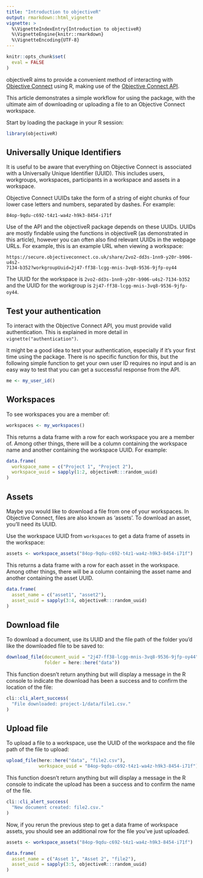 ```yaml
---
title: "Introduction to objectiveR"
output: rmarkdown::html_vignette
vignette: >
  %\VignetteIndexEntry{Introduction to objectiveR}
  %\VignetteEngine{knitr::rmarkdown}
  %\VignetteEncoding{UTF-8}
---
```


```r
knitr::opts_chunk$set(
  eval = FALSE
)
```

objectiveR aims to provide a convenient method of interacting with [Objective Connect](https://secure.objectiveconnect.co.uk) using R, making use of the [Objective Connect API](https://secure.objectiveconnect.co.uk/publicapi/1/swagger-ui/index.html).

This article demonstrates a simple workflow for using the package, with the ultimate aim of downloading or uploading a file to an Objective Connect workspace.

Start by loading the package in your R session:

```r
library(objectiveR)
```


## Universally Unique Identifiers

It is useful to be aware that everything on Objective Connect is associated with a Universally Unique Identifier (UUID). This includes users, workgroups, workspaces, participants in a workspace and assets in a workspace. 

Objective Connect UUIDs take the form of a string of eight chunks of four lower case letters and numbers, separated by dashes. For example: 

``` 
84op-9qdu-c692-t4z1-wa4z-h9k3-8454-i71f
```

Use of the API and the objectiveR package depends on these UUIDs. UUIDs are mostly findable using the functions in objectiveR (as demonstrated in this article), however you can often also find relevant UUIDs in the webpage URLs. For example, this is an example URL when viewing a workspace:

```
https://secure.objectiveconnect.co.uk/share/2vo2-dd3s-1nn9-y20r-b906-u4s2-
7134-b352?workgroupUuid=2j47-ff38-lcgg-mnis-3vq8-9536-9jfp-oy44
```

The UUID for the workspace is `2vo2-dd3s-1nn9-y20r-b906-u4s2-7134-b352` and the UUID for the workgroup is `2j47-ff38-lcgg-mnis-3vq8-9536-9jfp-oy44`.


## Test your authentication

To interact with the Objective Connect API, you must provide valid authentication. This is explained in more detail in `vignette("authentication")`.

It might be a good idea to test your authentication, especially if it's your first time using the package. There is no specific function for this, but the following simple function to get your own user ID requires no input and is an easy way to test that you can get a successful response from the API.

```r
me <- my_user_id()
```


## Workspaces

To see workspaces you are a member of:

```r
workspaces <- my_workspaces()
```

This returns a data frame with a row for each workspace you are a member of. Among other things, there will be a column containing the workspace name and another containing the workspace UUID. For example:

```r
data.frame(
  workspace_name = c("Project 1", "Project 2"),
  workspace_uuid = sapply(1:2, objectiveR:::random_uuid)
)
```


## Assets

Maybe you would like to download a file from one of your workspaces. In Objective Connect, files are also known as 'assets'. To download an asset, you'll need its UUID.

Use the workspace UUID from `workspaces` to get a data frame of assets in the workspace:

```r
assets <- workspace_assets("84op-9qdu-c692-t4z1-wa4z-h9k3-8454-i71f")
```

This returns a data frame with a row for each asset in the workspace. Among other things, there will be a column containing the asset name and another containing the asset UUID.

```r
data.frame(
  asset_name = c("asset1", "asset2"),
  asset_uuid = sapply(3:4, objectiveR:::random_uuid)
)
```


## Download file

To download a document, use its UUID and the file path of the folder you'd like the downloaded file to be saved to:

```r
download_file(document_uuid = "2j47-ff38-lcgg-mnis-3vq8-9536-9jfp-oy44",
              folder = here::here("data"))
```

This function doesn't return anything but will display a message in the R console to indicate the download has been a success and to confirm the location of the file:

```r
cli::cli_alert_success(
  "File downloaded: project-1/data/file1.csv."
)
```


## Upload file

To upload a file to a workspace, use the UUID of the workspace and the file path of the file to upload:

```r
upload_file(here::here("data", "file2.csv"),
            workspace_uuid = "84op-9qdu-c692-t4z1-wa4z-h9k3-8454-i71f")
```

This function doesn't return anything but will display a message in the R console to indicate the upload has been a success and to confirm the name of the file.

```r
cli::cli_alert_success(
  "New document created: file2.csv."
)
```

Now, if you rerun the previous step to get a data frame of workspace assets, you should see an additional row for the file you've just uploaded.

```r
assets <- workspace_assets("84op-9qdu-c692-t4z1-wa4z-h9k3-8454-i71f")
```

```r
data.frame(
  asset_name = c("Asset 1", "Asset 2", "file2"),
  asset_uuid = sapply(3:5, objectiveR:::random_uuid)
)
```

